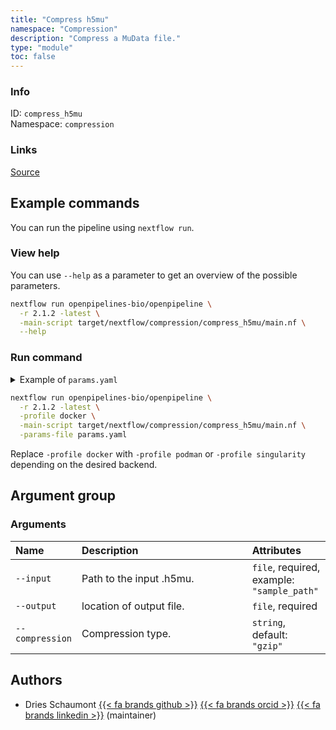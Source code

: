 ```yaml
---
title: "Compress h5mu"
namespace: "Compression"
description: "Compress a MuData file."
type: "module"
toc: false
---
```


::: {.column-margin}

### Info

ID: `compress_h5mu`  
Namespace: `compression`

### Links
[Source](https://github.com/openpipelines-bio/openpipeline/blob/2.1.2/src/compression/compress_h5mu/config.vsh.yaml){.btn-action .btn-sm .btn-info .btn role="button"}

:::




## Example commands

You can run the pipeline using `nextflow run`.

### View help

You can use `--help` as a parameter to get an overview of the possible parameters.

```bash
nextflow run openpipelines-bio/openpipeline \
  -r 2.1.2 -latest \
  -main-script target/nextflow/compression/compress_h5mu/main.nf \
  --help
```

### Run command

<details>
<summary>Example of `params.yaml`</summary>
```yaml
# Arguments
input: # please fill in - example: "sample_path"
# output: "$id.$key.output"
compression: "gzip"

# Nextflow input-output arguments
publish_dir: # please fill in - example: "output/"
# param_list: "my_params.yaml"
```
</details>

```bash
nextflow run openpipelines-bio/openpipeline \
  -r 2.1.2 -latest \
  -profile docker \
  -main-script target/nextflow/compression/compress_h5mu/main.nf \
  -params-file params.yaml
```

:::{.callout-note}
Replace `-profile docker` with `-profile podman` or `-profile singularity` depending on the desired backend.
:::

## Argument group

### Arguments

|Name            |Description              |Attributes                                 |
|:----------|:--------------------------------------------------|:--------------------|
|`--input`       |Path to the input .h5mu. |`file`, required, example: `"sample_path"` |
|`--output`      |location of output file. |`file`, required                           |
|`--compression` |Compression type.        |`string`, default: `"gzip"`                |

## Authors


  * Dries Schaumont [{{< fa brands github >}}](https://github.com/DriesSchaumont) [{{< fa brands orcid >}}](https://orcid.org/0000-0002-4389-0440) [{{< fa brands linkedin >}}](https://linkedin.com/in/dries-schaumont) (maintainer)

